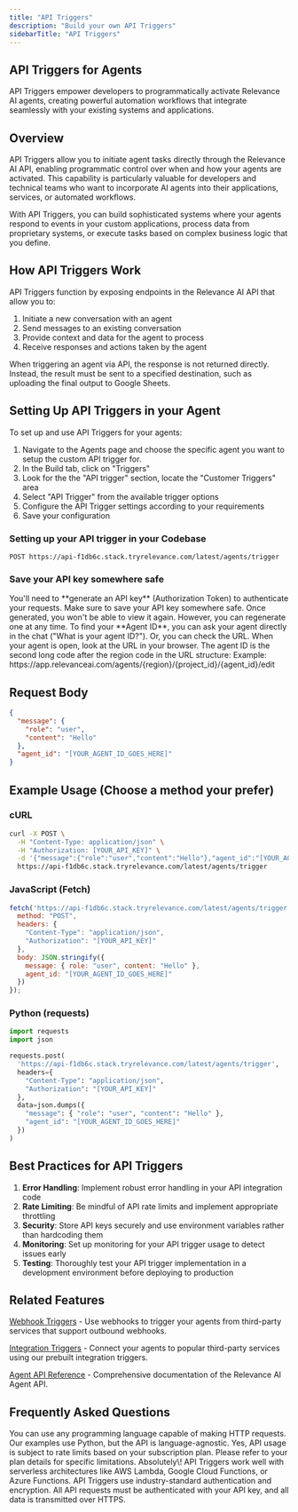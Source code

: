 ```yaml
---
title: "API Triggers"
description: "Build your own API Triggers"
sidebarTitle: "API Triggers"
---
```


## API Triggers for Agents

API Triggers empower developers to programmatically activate Relevance AI agents, creating powerful automation workflows that integrate seamlessly with your existing systems and applications.

## Overview

API Triggers allow you to initiate agent tasks directly through the Relevance AI API, enabling programmatic control over when and how your agents are activated. This capability is particularly valuable for developers and technical teams who want to incorporate AI agents into their applications, services, or automated workflows.

With API Triggers, you can build sophisticated systems where your agents respond to events in your custom applications, process data from proprietary systems, or execute tasks based on complex business logic that you define.

## How API Triggers Work

API Triggers function by exposing endpoints in the Relevance AI API that allow you to:

1. Initiate a new conversation with an agent
2. Send messages to an existing conversation
3. Provide context and data for the agent to process
4. Receive responses and actions taken by the agent

<Note>
  When triggering an agent via API, the response is not returned directly. Instead, the result must be sent to a specified destination, such as uploading the final output to Google Sheets.
</Note>

## Setting Up API Triggers in your Agent

To set up and use API Triggers for your agents:

1. Navigate to the Agents page and choose the specific agent you want to setup the custom API trigger for.
2. In the Build tab, click on "Triggers"
3. Look for the the "API trigger" section, locate the "Customer Triggers" area
4. Select "API Trigger" from the available trigger options
5. Configure the API Trigger settings according to your requirements
6. Save your configuration

### Setting up your API trigger in your Codebase

```http
POST https://api-f1db6c.stack.tryrelevance.com/latest/agents/trigger
```

### Save your API key somewhere safe

<Warning>
  You'll need to **generate an API key** (Authorization Token) to authenticate your requests. Make sure to save your API key somewhere safe. Once generated, you won't be able to view it again. However, you can regenerate one at any time.
</Warning>

<Tip>
  To find your **Agent ID**, you can ask your agent directly in the chat ("What is your agent ID?"). Or, you can check the URL. When your agent is open, look at the URL in your browser. The agent ID is the second long code after the region code in the URL structure: Example: https://app.relevanceai.com/agents/{region}/{project_id}/{agent_id}/edit
</Tip>

## Request Body

```json
{
  "message": {
    "role": "user",
    "content": "Hello"
  },
  "agent_id": "[YOUR_AGENT_ID_GOES_HERE]"
}
```

## Example Usage (Choose a method your prefer)

### cURL

```bash
curl -X POST \
  -H "Content-Type: application/json" \
  -H "Authorization: [YOUR_API_KEY]" \
  -d '{"message":{"role":"user","content":"Hello"},"agent_id":"[YOUR_AGENT_ID_GOES_HERE]"}' \
  https://api-f1db6c.stack.tryrelevance.com/latest/agents/trigger
```

### JavaScript (Fetch)

```js
fetch('https://api-f1db6c.stack.tryrelevance.com/latest/agents/trigger', {
  method: "POST",
  headers: {
    "Content-Type": "application/json",
    "Authorization": "[YOUR_API_KEY]"
  },
  body: JSON.stringify({
    message: { role: "user", content: "Hello" },
    agent_id: "[YOUR_AGENT_ID_GOES_HERE]"
  })
});
```

### Python (requests)

```python
import requests
import json

requests.post(
  'https://api-f1db6c.stack.tryrelevance.com/latest/agents/trigger',
  headers={
    "Content-Type": "application/json",
    "Authorization": "[YOUR_API_KEY]"
  },
  data=json.dumps({
    "message": { "role": "user", "content": "Hello" },
    "agent_id": "[YOUR_AGENT_ID_GOES_HERE]"
  })
)
```

## Best Practices for API Triggers

1. **Error Handling**: Implement robust error handling in your API integration code
2. **Rate Limiting**: Be mindful of API rate limits and implement appropriate throttling
3. **Security**: Store API keys securely and use environment variables rather than hardcoding them
4. **Monitoring**: Set up monitoring for your API trigger usage to detect issues early
5. **Testing**: Thoroughly test your API trigger implementation in a development environment before deploying to production

## Related Features

[Webhook Triggers](https://relevanceai.com/docs/agent/customise-agent/triggers) - Use webhooks to trigger your agents from third-party services that support outbound webhooks.

[Integration Triggers](https://relevanceai.com/docs/integrations/zoom) - Connect your agents to popular third-party services using our prebuilt integration triggers.

[Agent API Reference](https://relevanceai.com/docs/agent/api/conversation) - Comprehensive documentation of the Relevance AI Agent API.

## Frequently Asked Questions

<AccordionGroup>
  <Accordion title="What programming languages can I use with API Triggers?">
    You can use any programming language capable of making HTTP requests. Our examples use Python, but the API is language-agnostic.
  </Accordion>
  <Accordion title="Are there rate limits for API Triggers?">
    Yes, API usage is subject to rate limits based on your subscription plan. Please refer to your plan details for specific limitations.
  </Accordion>
  <Accordion title="Can I use API Triggers with serverless functions?">
    Absolutely\! API Triggers work well with serverless architectures like AWS Lambda, Google Cloud Functions, or Azure Functions.
  </Accordion>
  <Accordion title="How secure are API Triggers?">
    API Triggers use industry-standard authentication and encryption. All API requests must be authenticated with your API key, and all data is transmitted over HTTPS.
  </Accordion>
</AccordionGroup>